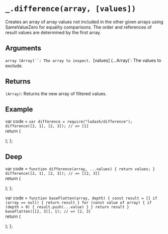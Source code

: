 # `_.difference(array, [values])`

Creates an array of array values not included in the other given arrays using SameValueZero for equality comparisons. The order and references of result values are determined by the first array.

## Arguments
`array (Array)``: The array to inspect.
`[values] (...Array)`: The values to exclude.

## Returns
`(Array)`: Returns the new array of filtered values.

## Example


var code =  `var difference = require("lodash/difference");
difference([2, 1], [2, 3]);
// => [1]
`   
  return (
    <div>
      <Embed source={code} />
    </div>
  );
};

<Demo/>

## Deep

var code =  `function difference(array, ...values) {
  return values;
}
difference([2, 1], [2, 3]);
// => [[2, 3]]
`   
  return (
    <div>
      <Embed source={code} />
    </div>
  );
};

<Difference/>

var code =  `function baseFlatten(array, depth) {
  const result = []
  if (array == null) {
    return result
  }
  for (const value of array) {
    if (depth > 0) {
      result.push(...value)
    }
  }
  return result
}
baseFlatten([[2, 3]], 1);
// => [2, 3]
`   
  return (
    <div>
      <Embed source={code} />
    </div>
  );
};

<BaseFlatten/>


